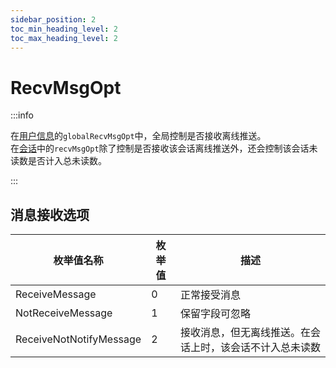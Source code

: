 ```yaml
---
sidebar_position: 2
toc_min_heading_level: 2
toc_max_heading_level: 2
---
```


# RecvMsgOpt

:::info

在[用户信息](docs/sdks/class/user/userInfo.mdx)的`globalRecvMsgOpt`中，全局控制是否接收离线推送。  
在[会话](docs/sdks/class/conversation/conversationInfo.mdx)中的`recvMsgOpt`除了控制是否接收该会话离线推送外，还会控制该会话未读数是否计入总未读数。

:::

## 消息接收选项

| 枚举值名称 | 枚举值 | 描述                                                     |
| ------ | -------------------------------------------------------- |------------------|
| ReceiveMessage    | 0      | 正常接受消息                                             |
| NotReceiveMessage    | 1      | 保留字段可忽略                                                 |
| ReceiveNotNotifyMessage  | 2      | 接收消息，但无离线推送。在会话上时，该会话不计入总未读数 |


